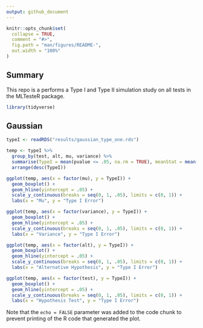 ```yaml
---
output: github_document
---
```


<!-- README.md is generated from README.Rmd. Please edit that file -->

```r
knitr::opts_chunk$set(
  collapse = TRUE,
  comment = "#>",
  fig.path = "man/figures/README-",
  out.width = "100%"
)
```

## Summary

This repo is a performs a Type I and Type II simulation study on all tests in the MLTesteR package.

```r
library(tidyverse)

```
## Gaussian



```r

typeI <- readRDS("results/gaussian_type_one.rds")

temp <- typeI %>%
  group_by(test, alt, mu, variance) %>%
  summarise(TypeI = mean(pvalue <= .05, na.rm = TRUE), meanStat = mean(stat, na.rm = TRUE), N = sum(!is.na(pvalue))) %>%
  arrange(desc(TypeI))

ggplot(temp, aes(x = factor(mu), y = TypeI)) +
  geom_boxplot() +
  geom_hline(yintercept = .05) +
  scale_y_continuous(breaks = seq(0, 1, .05), limits = c(0, 1)) +
  labs(x = "Mu", y = "Type I Error")

ggplot(temp, aes(x = factor(variance), y = TypeI)) +
  geom_boxplot() +
  geom_hline(yintercept = .05) +
  scale_y_continuous(breaks = seq(0, 1, .05), limits = c(0, 1)) +
  labs(x = "Variance", y = "Type I Error")

ggplot(temp, aes(x = factor(alt), y = TypeI)) +
  geom_boxplot() +
  geom_hline(yintercept = .05) +
  scale_y_continuous(breaks = seq(0, 1, .05), limits = c(0, 1)) +
  labs(x = "Alternative Hypothesis", y = "Type I Error")

ggplot(temp, aes(x = factor(test), y = TypeI)) +
  geom_boxplot() +
  geom_hline(yintercept = .05) +
  scale_y_continuous(breaks = seq(0, 1, .05), limits = c(0, 1)) +
  labs(x = "Hypothesis Test", y = "Type I Error")

```

Note that the `echo = FALSE` parameter was added to the code chunk to prevent printing of the R code that generated the plot.
